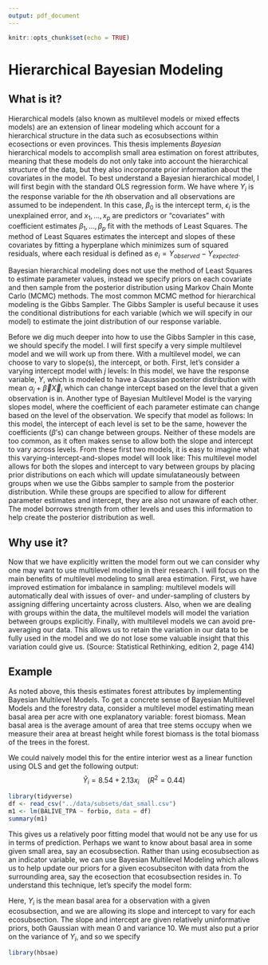 ```yaml
---
output: pdf_document
---
```


```r
knitr::opts_chunk$set(echo = TRUE)
```

# Hierarchical Bayesian Modeling

## What is it?

Hierarchical models (also known as multilevel models or mixed effects models) are an extension of linear modeling which account for a hierarchical structure in the data such as ecosubsections within ecosections or even provinces. This thesis implements *Bayesian* hierarchical models to accomplish small area estimation on forest attributes, meaning that these models do not only take into account the hierarchical structure of the data, but they also incorporate prior information about the covariates in the model. To best understand a Bayesian hierarchical model, I will first begin with the standard OLS regression form. We have
\begin{align*}
Y_i &= \beta_0 + \beta_1 x_1 + \cdots + \beta_p x_p + \epsilon_i \\
&= \vec{\beta} X_i + \epsilon_i
\end{align*}
where $Y_i$ is the response variable for the $i$th observation and all observations are assumed to be independent. In this case, $\beta_0$ is the intercept term, $\epsilon_i$ is the unexplained error, and $x_1, \dots, x_p$ are predictors or "covariates" with coefficient estimates $\beta_1, \dots, \beta_p$ fit with the methods of Least Squares. The method of Least Squares estimates the intercept and slopes of these covariates by fitting a hyperplane which minimizes sum of squared residuals, where each residual is defined as $e_i = Y_{observed} - Y_{expected}$.

Bayesian hierarchical modeling does not use the method of Least Squares to estimate parameter values, instead we specify priors on each covariate and then sample from the posterior distribution using Markov Chain Monte Carlo (MCMC) methods. The most common MCMC method for hierarchical modeling is the Gibbs Sampler. The Gibbs Sampler is useful because it uses the conditional distributions for each variable (which we will specify in our model) to estimate the joint distribution of our response variable. 

Before we dig much deeper into how to use the Gibbs Sampler in this case, we should specify the model. I will first specify a very simple multilevel model and we will work up from there. With a multilevel model, we can choose to vary to slope(s), the intercept, or both. First, let's consider a varying intercept model with $j$ levels:
\begin{align*}
Y_i &\sim N(\alpha_j + \vec\beta\vec X_i,~ \sigma^2) \\
\alpha_j &\sim N(\mu_\alpha,~ \sigma^2_\alpha)
\end{align*}
In this model, we have the response variable, $Y$, which is modeled to have a Gaussian posterior distribution with mean $\alpha_j + \vec\beta\vec X_i$ which can change intercept based on the level that a given observation is in. Another type of Bayesian Multilevel Model is the varying slopes model, where the coefficient of each parameter estimate can change based on the level of the observation. We specify that model as follows:
\begin{align*}
Y_i &\sim N(\alpha + \vec\beta_j\vec X_i,~ \sigma^2) \\
\vec\beta_j &\sim N(\vec\mu_\beta,~ \sigma^2_{\beta})
\end{align*}
In this model, the intercept of each level is set to be the same, however the coefficients ($\beta$'s) can change between groups. Neither of these models are too common, as it often makes sense to allow both the slope and intercept to vary across levels. From these first two models, it is easy to imagine what this varying-intercept-and-slopes model will look like:
\begin{align*}
Y_i &\sim N(\alpha_j + \vec\beta_j\vec X_i,~ \sigma^2) \\
\alpha_j &\sim N(\mu_\alpha,~ \sigma^2_\alpha) \\
 \vec\beta_j &\sim N(\vec\mu_\beta,~ \sigma^2_{\beta})
\end{align*}
This multilevel model allows for both the slopes and intercept to vary between groups by placing prior distributions on each which will update simulataneously between groups when we use the Gibbs sampler to sample from the posterior distribution. While these groups are specified to allow for different parameter estimates and intercept, they are also not unaware of each other. The model borrows strength from other levels and uses this information to help create the posterior distribution as well. 

## Why use it?

Now that we have explicitly written the model form out we can consider why one may want to use multilevel modeling in their research. I will focus on the main benefits of multilevel modeling to small area estimation. First, we have improved estimation for imbalance in sampling: multilevel models will automatically deal with issues of over- and under-sampling of clusters by assigning differing uncertainty across clusters. Also, when we are dealing with groups within the data, the multilevel models will model the variation between groups explicitly. Finally, with multilevel models we can avoid pre-averaging our data. This allows us to retain the variation in our data to be fully used in the model and we do not lose some valuable insight that this variation could give us. (Source: Statistical Rethinking, edition 2, page 414)

## Example

As noted above, this thesis estimates forest attributes by implementing Bayesian Multilevel Models. To get a concrete sense of Bayesian Multilevel Models and the forestry data, consider a multilevel model estimating mean basal area per acre with one explanatory variable: forest biomass. Mean basal area is the average amount of area that tree stems occupy when we measure their area at breast height while forest biomass is the total biomass of the trees in the forest. 

We could naively model this for the entire interior west as a linear function using OLS and get the following output:
$$
\hat{Y}_i = 8.54 + 2.13x_i \quad (R^2 = 0.44)
$$

```r
library(tidyverse)
df <- read_csv("../data/subsets/dat_small.csv")
m1 <- lm(BALIVE_TPA ~ forbio, data = df)
summary(m1)
```


This gives us a relatively poor fitting model that would not be any use for us in terms of prediction. Perhaps we want to know about basal area in some given small area, say an ecosubsection. Rather than using ecosubsection as an indicator variable, we can use Bayesian Multilevel Modeling which allows us to help update our priors for a given ecosubseciton with data from the surrounding area, say the ecosection that ecosubsection resides in. To understand this technique, let's specify the model form:
\begin{align*}
Y_i &\sim N(\alpha_j + \beta_j X,~ \sigma^2) \\
\alpha_j &\sim N(0,~ 10) \\
\beta_j &\sim N(0,~ 10) \\
\sigma &\sim Exp(1)
\end{align*}

Here, $Y_i$ is the mean basal area for a observation with a given ecosubsection, and we are allowing its slope and intercept to vary for each ecosubsection. The slope and intercept are given relatively uninformative priors, both Gaussian with mean 0 and variance 10. We must also put a prior on the variance of $Y_i$, and so we specify 

```r
library(hbsae)
```